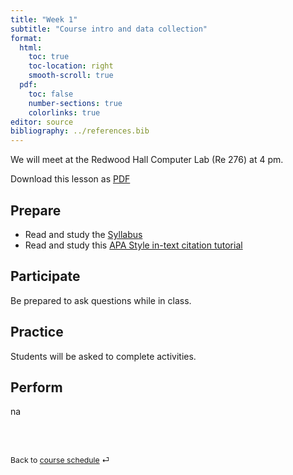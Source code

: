 ```yaml
---
title: "Week 1"
subtitle: "Course intro and data collection"
format: 
  html:
    toc: true
    toc-location: right
    smooth-scroll: true
  pdf:
    toc: false
    number-sections: true
    colorlinks: true
editor: source
bibliography: ../references.bib
---
```


::: callout-important
We will meet at the Redwood Hall Computer Lab (Re 276) at 4 pm.

Download this lesson as [PDF](week-1.pdf)
:::

## Prepare

-   Read and study the [Syllabus](../course-syllabus.qmd)
-   Read and study this [APA Style in-text citation tutorial](https://docs.google.com/document/d/e/2PACX-1vQg7XJ-Z5619v-v9uCbS_5QjpYIfXH2Q1amid7Wcv6cmBMj-cMPpdJ2wK4NwU6H53LLbbgusqxxqXC6/pub)

## Participate

Be prepared to ask questions while in class.

## Practice

Students will be asked to complete activities.

## Perform

na

<br><br>

::: {style="font-size: 0.875em;"}
Back to [course schedule](/ "Course schedule") ⏎
:::
